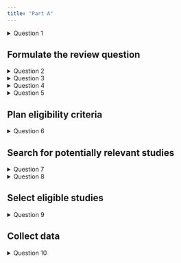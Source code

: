 ```yaml
---
title: "Part A"
---
```


<details>
<summary>Question 1</summary>
What is the objective of the systematic review and what were the main findings?

</details>

## Formulate the review question

<details>
<summary>Question 2</summary>
Which is the population under study in this review?

- How is the disease/condition defined?

- What are the most important characteristics that describe these people?

- Are there any relevant demographic factors (e.g. age, sex, ethnicity)?

- Are there other types of people who should be excluded from the review?

</details>




<details>
<summary>Question 3</summary>
Which are the interventions of the review?

</details>

<details>
<summary>Question 4</summary>
Which are the comparisons of the review?
</details>


<details>
<summary>Question 5</summary>
Which are the outcomes considered in this review?

</details>



## Plan eligibility criteria


<details>
<summary>Question 6</summary>
Which studies should be excluded from the search?


</details>


## Search for potentially relevant studies


<details>
<summary>Question 7</summary>
Which study designs are included? What about ongoing trials?


</details>


<details>
<summary>Question 8</summary>
Which databases were considered for conducting the review?
Look at the search terms of *Appendix 1* for the case of CENTRAL. Can you
describe what the search is about?

</details>

## Select eligible studies

<details>
<summary>Question 9</summary>
Extraction results:

- How many studies were identified in total?

- How many of those were ultimately considered for further analyses?

- What were the reasons for excluding the rest of the trials?

</details>



## Collect data


<details>
<summary>Question 10</summary>
Collection of data

- What are the key data reported regarding the included studies?

</details>

